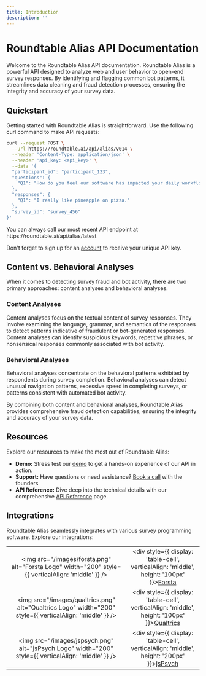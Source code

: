 ```yaml
---
title: Introduction
description: ''
---
```


# Roundtable Alias API Documentation

Welcome to the Roundtable Alias API documentation. Roundtable Alias is a powerful API designed to analyze web and user behavior to open-end survey responses. By identifying and flagging common bot patterns, it streamlines data cleaning and fraud detection processes, ensuring the integrity and accuracy of your survey data.

## Quickstart

Getting started with Roundtable Alias is straightforward. Use the following curl command to make API requests:


``` bash
curl --request POST \
  --url https://roundtable.ai/api/alias/v014 \
  --header 'Content-Type: application/json' \
  --header 'api_key: <api_key>' \
  --data '{
  "participant_id": "participant_123",
  "questions": {
    "Q1": "How do you feel our software has impacted your daily workflow?"
  },
  "responses": {
    "Q1": "I really like pineapple on pizza."
  },
  "survey_id": "survey_456"
}'
```

<Tip>
You can always call our most recent API endpoint at https://roundtable.ai/api/alias/latest
</Tip>

Don't forget to sign up for an [account](/account) to receive your unique API key.

## Content vs. Behavioral Analyses
When it comes to detecting survey fraud and bot activity, there are two primary approaches: content analyses and behavioral analyses.

### Content Analyses
Content analyses focus on the textual content of survey responses. They involve examining the language, grammar, and semantics of the responses to detect patterns indicative of fraudulent or bot-generated responses. Content analyses can identify suspicious keywords, repetitive phrases, or nonsensical responses commonly associated with bot activity.

### Behavioral Analyses
Behavioral analyses concentrate on the behavioral patterns exhibited by respondents during survey completion. Behavioral analyses can detect unusual navigation patterns, excessive speed in completing surveys, or patterns consistent with automated bot activity.

By combining both content and behavioral analyses, Roundtable Alias provides comprehensive fraud detection capabilities, ensuring the integrity and accuracy of your survey data.


## Resources

Explore our resources to make the most out of Roundtable Alias:

- **Demo:** Stress test our [demo](https://roundtable.ai/demo) to get a hands-on experience of our API in action.
- **Support:** Have questions or need assistance? [Book a call](https://calendly.com/mayank-roundtable/30min?back=1&month=2024-01) with the founders
- **API Reference:** Dive deep into the technical details with our comprehensive [API Reference](api-reference/v014) page.

## Integrations

Roundtable Alias seamlessly integrates with various survey programming software. Explore our integrations:

|  |  |
|:---:|:---:|
| <img src="/images/forsta.png" alt="Forsta Logo" width="200" style={{ verticalAlign: 'middle' }} /> | <div style={{ display: 'table-cell', verticalAlign: 'middle', height: '100px' }}>[Forsta](https://docs.roundtable.ai/integration#forsta)</div> |
| <img src="/images/qualtrics.png" alt="Qualtrics Logo" width="200" style={{ verticalAlign: 'middle' }} />| <div style={{ display: 'table-cell', verticalAlign: 'middle', height: '100px' }}>[Qualtrics](https://docs.roundtable.ai/integration#qualtrics)</div> |
| <img src="/images/jspsych.png" alt="jsPsych Logo" width="200" style={{ verticalAlign: 'middle' }} /> | <div style={{ display: 'table-cell', verticalAlign: 'middle', height: '200px' }}>[jsPsych](https://docs.roundtable.ai/integration#jspsych)</div> |

